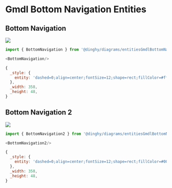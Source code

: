 
# Gmdl Bottom Navigation Entities


## Bottom Navigation

<Tabs>
  <TabItem value="Preview">

![](./bottom-navigation.png#drawio)

  </TabItem>
  <TabItem value="Usage">
    
```js
import { BottomNavigation } from '@dinghy/diagrams/entitiesGmdlBottomNavigation'

<BottomNavigation/>
```

  </TabItem>
  <TabItem value="Definition">
    
```js
{
  _style: {
    entity: 'dashed=0;align=center;fontSize=12;shape=rect;fillColor=#ffffff;strokeColor=none;shadow=0;hachureGap=4;pointerEvents=0;fontFamily=Architects Daughter;fontSource=https%3A%2F%2Ffonts.googleapis.com%2Fcss%3Ffamily%3DArchitects%2BDaughter;',
  },
  _width: 358,
  _height: 48,
}
```

  </TabItem>
</Tabs>


## Bottom Navigation 2

<Tabs>
  <TabItem value="Preview">

![](./bottom-navigation-2.png#drawio)

  </TabItem>
  <TabItem value="Usage">
    
```js
import { BottomNavigation2 } from '@dinghy/diagrams/entitiesGmdlBottomNavigation'

<BottomNavigation2/>
```

  </TabItem>
  <TabItem value="Definition">
    
```js
{
  _style: {
    entity: 'dashed=0;align=center;fontSize=12;shape=rect;fillColor=#00796B;strokeColor=none;shadow=0;hachureGap=4;pointerEvents=0;fontFamily=Helvetica;',
  },
  _width: 358,
  _height: 48,
}
```

  </TabItem>
</Tabs>

